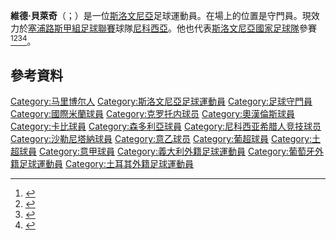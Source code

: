 {{noteTA
|G1=Football
|G2=uefa
|G3=意甲
|1=zh-hans:贝莱奇;zh-hk:比尼斯;zh-tw:貝萊奇;
}}
{{Infobox football biography
| name                = 維德·貝萊奇 <br/>Vid Belec
| image               = Vid Belec (cropped).jpg
| image_size          = 250px
| caption             =
| birth_date          = {{birth date and age|1990|6|6|df=y}}
| birth_place         = [[南斯拉夫社会主义联邦共和国|南斯拉夫]][[马里博尔|马里博尔]]
| height              = {{Height|m=1.92}}
| position            = [[守門員|守門員]]
| currentclub         = [[尼古西亞希臘人競技足球俱樂部|尼科西亞]]
| clubnumber          = 
| youthyears1         = 2002–2007<ref>{{cite news|url=http://www.inter.it/aas/news/reader?N=29250&L=en|title= Lazio v Inter: Mancini's Primavera call-ups |date=6 May 2008|access-date=18 October 2010|publisher=[[Internazionale|Internazionale]]|website=inter.it}}</ref>
| youthclubs1         = [[馬里博爾足球俱樂部|馬里博爾]]
| youthyears2         = 2007–2010
| youthclubs2         = [[国际米兰足球俱乐部|国际米兰]]
| years1              = 2010–2015 | caps1  = 0  | goals1 =  0 | clubs1  = [[国际米兰足球俱乐部|国际米兰]]
| years2              = 2010–2012 | caps2  = 50 | goals2 =  0 | clubs2  = → [[克罗托内足球俱乐部|克羅托內]] (外借)
| years3              = 2013–2014 | caps3  = 22 | goals3 =  0 | clubs3  = → [[奧漢倫斯體育會|奧漢倫斯]] (外借)
| years4              = 2014–2015 | caps4  = 14 | goals4 =  0 | clubs4  = → {{link-en|科尼亞（土耳其足球會）|Konyaspor|科尼亞}} (外借)<ref>[http://www.tff.org.tr/Default.aspx?pageId=526&kisiId=1727480 TFF]</ref>
| years5              = 2015–2017 | caps5  = 56 | goals5 =  0 | clubs5  = [[卡比1909足球會|卡比]]
| years6              = 2017–2018 | caps6  = 13 | goals6 =  0 | clubs6  = [[贝内文托足球俱乐部|贝内文托]]
| years7              = 2018      | caps7  = 2  | goals7 =  0 | clubs7  = → [[桑普多利亞足球俱樂部|桑普多利亞]] (外借)
| years8              = 2018–2020 | caps8  = 0  | goals8 =  0 | clubs8  = [[桑普多利亞足球俱樂部|桑普多利亞]]
| years9              = 2019–2020 | caps9  = 21 | goals9 =  0 | clubs9  = → [[尼古西亞希臘人競技足球俱樂部|尼科西亞]] (外借)
| years10             = 2020–2022 | caps10 = 57 | goals10 = 0 | clubs10 = [[沙勒尼塔納足球俱樂部|沙勒尼塔納]]
| years11             = 2022–     | caps11 = 0 | goals11 = 0 | clubs11 = [[尼古西亞希臘人競技足球俱樂部|尼科西亞]]
| totalcaps           =
| totalgoals          =
| nationalyears1      = 2006
| nationalteam1       = 斯洛文尼亚U17
| nationalcaps1       = 4
| nationalgoals1      = 0
| nationalyears2      = 2007
| nationalteam2       = 斯洛文尼亚U18
| nationalcaps2       = 4
| nationalgoals2      = 0
| nationalyears3      = 2007–2009
| nationalteam3       = 斯洛文尼亚U19
| nationalcaps3       = 7
| nationalgoals3      = 0
| nationalyears4      = 2014–
| nationalteam4       = [[斯洛文尼亚国家足球队|斯洛文尼亚]]
| nationalcaps4       = 18
| nationalgoals4      = 0
| club-update         = 2022年6月27日
| nationalteam-update = 2021年6月4日
}}

'''維德·貝萊奇'''（{{lang-sl|Vid Belec}}；{{bd|1990年|6月6日}}）是一位[[斯洛文尼亞|斯洛文尼亞]]足球運動員。在場上的位置是守門員。現效力於[[塞浦路斯甲組足球聯賽|塞浦路斯甲組足球聯賽]]球隊[[尼古西亞希臘人競技足球俱樂部|尼科西亞]]。他也代表[[斯洛文尼亞國家足球隊|斯洛文尼亞國家足球隊]]參賽<ref>{{cite news|url=http://www.inter.it/aas/news/reader?N=31539&L=en|title=Fifteen Inter players on international duty|date=2 June 2009|accessdate=18 October 2010|work=FC Internazionale Milano|publisher=www.inter.it|archive-date=2012-10-11|archive-url=https://web.archive.org/web/20121011201951/http://www.inter.it/aas/news/reader?N=31539&L=en|dead-url=no}}</ref><ref>{{cite news|url=http://sp2010.nzs.si/novice/2010-08-24-Kavcicev-seznam-za-Belgijo-in-Ukrajino|title=Kavčičev seznam za Belgijo in Ukrajino|date=24 August 2010|accessdate=12 November 2011|work=Slovenian FA|language=sl}}{{dead link|date=2018年1月 |bot=InternetArchiveBot |fix-attempted=yes }}</ref><ref>{{cite news|url=http://www.nzs.si/novice/2010-10-01-Zacetek-nove-zgodbe|title=Začetek nove zgodbe|date=1 October 2010|accessdate=18 October 2010|work=Nogometna zveza Slovenije (NZS)|language=sl|archive-date=2010-10-05|archive-url=https://web.archive.org/web/20101005094307/http://www.nzs.si/novice/2010-10-01-Zacetek-nove-zgodbe|dead-url=no}}</ref><ref>{{Cite web |url=http://www.nzs.si/novice/2010-10-12-Zmaga-nad-Madzari |title=存档副本 |accessdate=2015-06-01 |archive-date=2011-01-06 |archive-url=https://web.archive.org/web/20110106021619/http://www.nzs.si/novice/2010-10-12-Zmaga-nad-Madzari |dead-url=no }}</ref>。

==參考資料==
{{Reflist}}

{{DEFAULTSORT: Belec, Vid}}
[[Category:马里博尔人|Category:马里博尔人]]
[[Category:斯洛文尼亞足球運動員|Category:斯洛文尼亞足球運動員]]
[[Category:足球守門員|Category:足球守門員]]
[[Category:國際米蘭球員|Category:國際米蘭球員]]
[[Category:克罗托内球员|Category:克罗托内球员]]
[[Category:奧漢倫斯球員|Category:奧漢倫斯球員]]
[[Category:卡比球員|Category:卡比球員]]
[[Category:森多利亞球員|Category:森多利亞球員]]
[[Category:尼科西亚希腊人竞技球员|Category:尼科西亚希腊人竞技球员]]
[[Category:沙勒尼塔納球員|Category:沙勒尼塔納球員]]
[[Category:意乙球员|Category:意乙球员]]
[[Category:葡超球員|Category:葡超球員]]
[[Category:土超球員|Category:土超球員]]
[[Category:意甲球員|Category:意甲球員]]
[[Category:義大利外籍足球運動員|Category:義大利外籍足球運動員]]
[[Category:葡萄牙外籍足球運動員|Category:葡萄牙外籍足球運動員]]
[[Category:土耳其外籍足球運動員|Category:土耳其外籍足球運動員]]